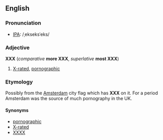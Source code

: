 ==English==
===Pronunciation===
*[[w:IPA|IPA]]: /ˌekseksˈeks/

===Adjective===
'''XXX''' (''comparative'' '''more XXX''', ''superlative'' '''most XXX''')

#[[X-rated]], [[pornographic]]

===Etymology===
Possibly from the [[w:Amsterdam|Amsterdam]] city flag which has '''XXX''' on it. For a period Amsterdam was the source of much pornography in the UK.
 
====Synonyms====
*[[pornographic]]
*[[X-rated]]
*[[XXXX]]